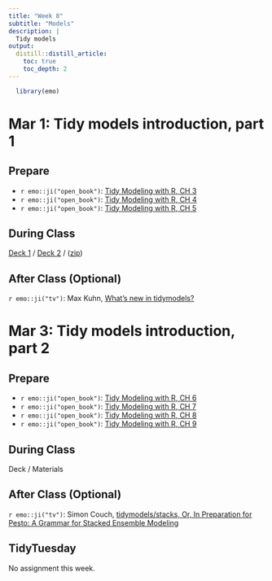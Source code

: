 ```yaml
---
title: "Week 8"
subtitle: "Models"
description: |
  Tidy models
output:
  distill::distill_article:
    toc: true
    toc_depth: 2
---
```


```r
  library(emo)
```

# Mar 1: Tidy models introduction, part 1

## Prepare

* `r emo::ji("open_book")`: [Tidy Modeling with R, CH 3](https://www.tmwr.org/base-r.html)
* `r emo::ji("open_book")`: [Tidy Modeling with R, CH 4](https://www.tmwr.org/ames.html)
* `r emo::ji("open_book")`: [Tidy Modeling with R, CH 5](https://www.tmwr.org/splitting.html)
  
## During Class

[Deck 1](https://docs.google.com/presentation/d/1oIT3cnb-O3TNB_sJMZDPoa1Q6XJNhA6Oy7524BSZbAE/edit?usp=sharing) / [Deck 2](https://tmv.netlify.app/site/slides/rmed01-model.html#1) / ([zip](https://www.dropbox.com/s/9h6028ssqnuvevu/models1.zip?dl=1))

## After Class (Optional)

`r emo::ji("tv")`: Max Kuhn, [What's new in tidymodels?](https://www.rstudio.com/resources/rstudioglobal-2021/whats-new-in-tidymodels/)

# Mar 3: Tidy models introduction, part 2

## Prepare

* `r emo::ji("open_book")`: [Tidy Modeling with R, CH 6](https://www.tmwr.org/models.html)
* `r emo::ji("open_book")`: [Tidy Modeling with R, CH 7](https://www.tmwr.org/workflows.html)
* `r emo::ji("open_book")`: [Tidy Modeling with R, CH 8](https://www.tmwr.org/recipes.html)
* `r emo::ji("open_book")`: [Tidy Modeling with R, CH 9](https://www.tmwr.org/performance.html)

## During Class

Deck / Materials

## After Class (Optional)

`r emo::ji("tv")`: Simon Couch, [tidymodels/stacks, Or, In Preparation for Pesto: A Grammar for Stacked Ensemble Modeling](https://www.rstudio.com/resources/rstudioglobal-2021/tidymodelsstacks-or-in-preparation-for-pesto-a-grammar-for-stacked-ensemble-modeling/)


## TidyTuesday

No assignment this week.

